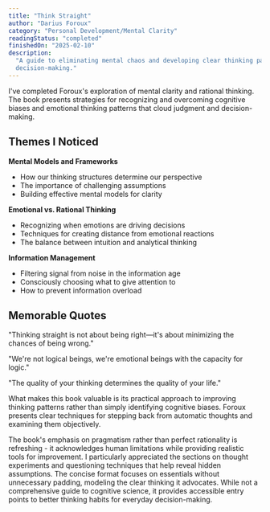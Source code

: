 ```yaml
---
title: "Think Straight"
author: "Darius Foroux"
category: "Personal Development/Mental Clarity"
readingStatus: "completed"
finishedOn: "2025-02-10"
description:
  "A guide to eliminating mental chaos and developing clear thinking patterns for better
  decision-making."
---
```


I've completed Foroux's exploration of mental clarity and rational thinking. The book presents
strategies for recognizing and overcoming cognitive biases and emotional thinking patterns that
cloud judgment and decision-making.

## Themes I Noticed

**Mental Models and Frameworks**

- How our thinking structures determine our perspective
- The importance of challenging assumptions
- Building effective mental models for clarity

**Emotional vs. Rational Thinking**

- Recognizing when emotions are driving decisions
- Techniques for creating distance from emotional reactions
- The balance between intuition and analytical thinking

**Information Management**

- Filtering signal from noise in the information age
- Consciously choosing what to give attention to
- How to prevent information overload

## Memorable Quotes

"Thinking straight is not about being right—it's about minimizing the chances of being wrong."

"We're not logical beings, we're emotional beings with the capacity for logic."

"The quality of your thinking determines the quality of your life."

What makes this book valuable is its practical approach to improving thinking patterns rather than
simply identifying cognitive biases. Foroux presents clear techniques for stepping back from
automatic thoughts and examining them objectively.

The book's emphasis on pragmatism rather than perfect rationality is refreshing - it acknowledges
human limitations while providing realistic tools for improvement. I particularly appreciated the
sections on thought experiments and questioning techniques that help reveal hidden assumptions. The
concise format focuses on essentials without unnecessary padding, modeling the clear thinking it
advocates. While not a comprehensive guide to cognitive science, it provides accessible entry points
to better thinking habits for everyday decision-making.
